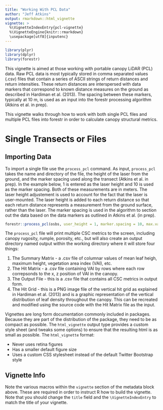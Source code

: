 ```yaml
---
title: "Working With PCL Data"
author: "Jeff Atkins"
output: rmarkdown::html_vignette
vignette: >
  %\VignetteIndexEntry{pcl-vignette}
  %\VignetteEngine{knitr::rmarkdown}
  \usepackage[utf8]{inputenc}
---
```

```r
library(plyr)
library(dplyr)
library(forestr)
```


This vignette is aimed at those working with portable canopy LiDAR (PCL) data. Raw PCL data is most typically stored in comma separated values (.csv) files that contain a series of ASCII strings of return distances and return intensities. These return distances are interspersed with data markers that correspond to known distance measures on the ground as described in Hardiman et al. (2013). The spacing between these markers, typically at 10 m, is used as an input into the forestr processing algorithm (Atkins et al. in prep). 

This vignette walks through how to work with  both single PCL files and multiple PCL files into forestr in order to calculate canopy structural metrics.

# Single Transects or Files

## Importing Data

To import a single file use the `process_pcl` command. As input, `process_pcl` takes the name and directory of the file, the height of the laser from the ground, and the marker spacing used along the transect (Atkins et al. in prep). In the example below, 1 is entered as the laser height and 10 is used as the marker spacing. Both of these measurements are in meters. The laser height adjustement is used to account for the fact that the laser is user-mounted. The laser height is added to each return distance so that each return distance represents a measurement from the ground surface, rather than the laser. The marker spacing is used in the algorithm to section out the data based on the data markers as outlined in Atkins et al. (in prep).

```r
forestr::process_pcl(osbs, user_height = 1, marker.spacing = 10, max.vai = 8)
```

The `process_pcl` file will print multiple CSC metrics to the screen, including canopy rugosity, rumple, porosity, etc., but will also create an output directory named output within the working directory where it will store four things:

1.  The Summary Matrix - a .csv file of columnar values of mean leaf heigh, maximum height, vegetation area index (VAI), etc.
2.  The Hit Matrix - a .csv file containing VAI by rows where each row correpsonds to the x, z position of VAI in the canopy.
3.  The Output File - this is a .csv file that contains all CSC metrics in output form.
4.  The Hit Grid - this is a PNG image file of the vertical hit grid as explained in Hardiman et al. (2013) and is a graphic representation of the vertical distribution of leaf density throughout the canopy. This can be recreated and modified using the source code with the Hit Matrix file as the input.




Vignettes are long form documentation commonly included in packages. Because they are part of the distribution of the package, they need to be as compact as possible. The `html_vignette` output type provides a custom style sheet (and tweaks some options) to ensure that the resulting html is as small as possible. The `html_vignette` format:

- Never uses retina figures
- Has a smaller default figure size
- Uses a custom CSS stylesheet instead of the default Twitter Bootstrap style

## Vignette Info

Note the various macros within the `vignette` section of the metadata block above. These are required in order to instruct R how to build the vignette. Note that you should change the `title` field and the `\VignetteIndexEntry` to match the title of your vignette.

<!-- ## Styles -->

<!-- The `html_vignette` template includes a basic CSS theme. To override this theme you can specify your own CSS in the document metadata as follows: -->

<!--     output:  -->
<!--       rmarkdown::html_vignette: -->
<!--         css: mystyles.css -->

<!-- ## Figures -->

<!-- The figure sizes have been customised so that you can easily put two images side-by-side.  -->

<!-- ```{r, fig.show='hold'} -->
<!-- plot(1:10) -->
<!-- plot(10:1) -->
<!-- ``` -->

<!-- You can enable figure captions by `fig_caption: yes` in YAML: -->

<!--     output: -->
<!--       rmarkdown::html_vignette: -->
<!--         fig_caption: yes -->

<!-- Then you can use the chunk option `fig.cap = "Your figure caption."` in **knitr**. -->

<!-- ## More Examples -->

<!-- You can write math expressions, e.g. $Y = X\beta + \epsilon$, footnotes^[A footnote here.], and tables, e.g. using `knitr::kable()`. -->

<!-- ```{r, echo=FALSE, results='asis'} -->
<!-- knitr::kable(head(mtcars, 10)) -->
<!-- ``` -->

<!-- Also a quote using `>`: -->

<!-- > "He who gives up [code] safety for [code] speed deserves neither." -->
<!-- ([via](https://twitter.com/hadleywickham/status/504368538874703872)) -->
